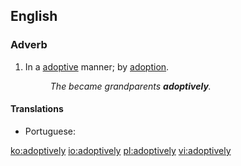 ==English==

===Adverb===
{{en-adv}}

# In a [[adoptive]] manner; by [[adoption]].
#: ''The became grandparents '''adoptively'''.''

====Translations====
{{trans-top|by adoption}}
* Portuguese: {{t|pt|adotivamente}}
{{trans-mid}}
{{trans-bottom}}

[[ko:adoptively]]
[[io:adoptively]]
[[pl:adoptively]]
[[vi:adoptively]]